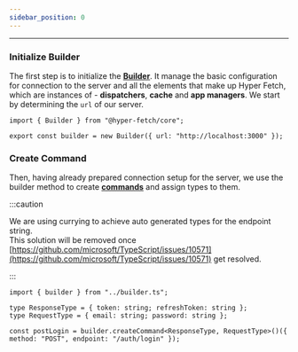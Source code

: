 ```yaml
---
sidebar_position: 0
---
```


---

### Initialize Builder

The first step is to initialize the **[Builder](/documentation/02-Core/Builder.mdx)**. It manage the basic configuration
for connection to the server and all the elements that make up Hyper Fetch, which are instances of - **dispatchers**,
**cache** and **app managers**. We start by determining the `url` of our server.

```tsx title="/src/server/builder.ts"
import { Builder } from "@hyper-fetch/core";

export const builder = new Builder({ url: "http://localhost:3000" });
```

### Create Command

Then, having already prepared connection setup for the server, we use the builder method to create
**[commands](/documentation/02-Core/Command.mdx)** and assign types to them.

:::caution

We are using currying to achieve auto generated types for the endpoint string. <br /> This solution will be removed once
[https://github.com/microsoft/TypeScript/issues/10571](https://github.com/microsoft/TypeScript/issues/10571) get
resolved.

:::

```tsx title="/src/server/auth/auth.ts"
import { builder } from "../builder.ts";

type ResponseType = { token: string; refreshToken: string };
type RequestType = { email: string; password: string };

const postLogin = builder.createCommand<ResponseType, RequestType>()({ method: "POST", endpoint: "/auth/login" });
```
